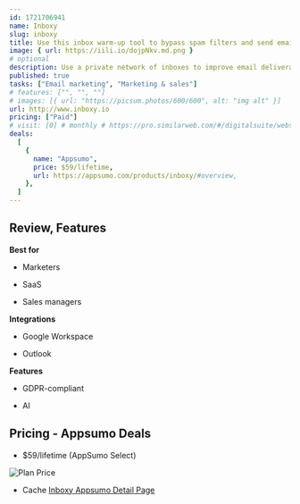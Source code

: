 ```yaml
---
id: 1721706941
name: Inboxy
slug: inboxy
title: Use this inbox warm-up tool to bypass spam filters and send emails that land right in the primary inbox
image: { url: https://iili.io/dojpNkv.md.png }
# optional
description: Use a private network of inboxes to improve email deliverability and sender scoreWarm up emails with headless browsers and AI to improve inbox placement
published: true
tasks: ["Email marketing", "Marketing & sales"]
# features: ["", "", ""]
# images: [{ url: "https://picsum.photos/600/600", alt: "img alt" }]
url: http://www.inboxy.io
pricing: ["Paid"]
# visit: [0] # monthly # https://pro.similarweb.com/#/digitalsuite/websiteanalysis/home
deals:
  [
    {
      name: "Appsumo",
      price: $59/lifetime,
      url: https://appsumo.com/products/inboxy/#overview,
    },
  ]
---
```


## Review, Features

**Best for**

- Marketers

- SaaS

- Sales managers

**Integrations**

- Google Workspace

- Outlook

**Features**

- GDPR-compliant

- AI

## Pricing - Appsumo Deals

- $59/lifetime (AppSumo Select)

<Img src="https://iili.io/dolg1zg.png" alt="Plan Price" />

- Cache [Inboxy Appsumo Detail Page](https://iili.io/doS9o8B.png)
